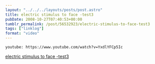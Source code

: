 ```yaml
---
layout: "../../../layouts/posts/post.astro"
title: electric stimulus to face -test3
pubDate: 2008-10-27T07:40:53+00:00
tumblr_permalink: /post/56532923/electric-stimulus-to-face-test3
tags: ["linklog"]
format: "video"
---
```


`youtube: https://www.youtube.com/watch?v=YxdlYFCp5Ic`

[electric stimulus to face -test3][1]

[1]: https://www.youtube.com/watch?v=YxdlYFCp5Ic
